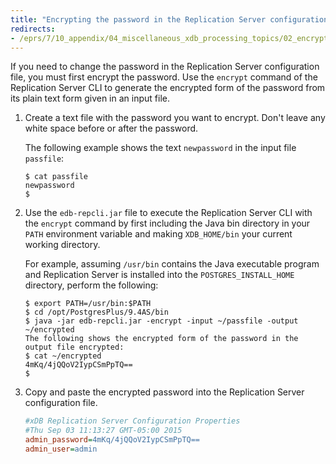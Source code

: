```yaml
---
title: "Encrypting the password in the Replication Server configuration file"
redirects:
- /eprs/7/10_appendix/04_miscellaneous_xdb_processing_topics/02_encrypt_password_inconf_file/
---
```


<div id="encrypt_password_in_conf_file" class="registered_link"></div>

If you need to change the password in the Replication Server configuration file, you must first encrypt the password. Use the `encrypt` command of the Replication Server CLI to generate the encrypted form of the password from its plain text form given in an input file.

1.  Create a text file with the password you want to encrypt. Don't leave any white space before or after the password.

    The following example shows the text `newpassword` in the input file `passfile`:

    ```shell
    $ cat passfile
    newpassword
    $
    ```

1.  Use the `edb-repcli.jar` file to execute the Replication Server CLI with the `encrypt` command by first including the Java bin directory in your `PATH` environment variable and making `XDB_HOME/bin` your current working directory.

    For example, assuming `/usr/bin` contains the Java executable program and Replication Server is installed into the `POSTGRES_INSTALL_HOME` directory, perform the following:

    ```shell
    $ export PATH=/usr/bin:$PATH
    $ cd /opt/PostgresPlus/9.4AS/bin
    $ java -jar edb-repcli.jar -encrypt -input ~/passfile -output ~/encrypted
    The following shows the encrypted form of the password in the output file encrypted:
    $ cat ~/encrypted
    4mKq/4jQQoV2IypCSmPpTQ==
    $
    ```

1.  Copy and paste the encrypted password into the Replication Server configuration file.

    ```ini
    #xDB Replication Server Configuration Properties
    #Thu Sep 03 11:13:27 GMT-05:00 2015
    admin_password=4mKq/4jQQoV2IypCSmPpTQ==
    admin_user=admin
    ```
